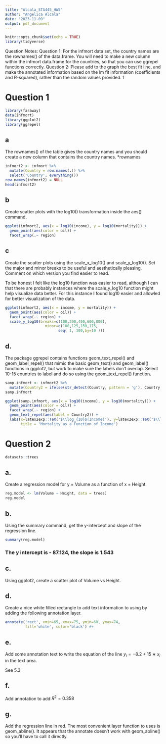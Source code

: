 ---
title: "Alcala_STA445_HW5"
author: "Angelica Alcala"
date: "2023-11-09"
output: pdf_document
---

```{r setup, include=FALSE}
knitr::opts_chunk$set(echo = TRUE)
library(tidyverse)
```

Question Notes:
Question 1: For the infmort data set, the country names are the rownames() of the data.frame. You will
need to make a new column within the infmort data.frame for the countries, so that you can use ggrepel
functions correctly.
Question 2: Please add to the graph the best fit line, and make the annotated information based on the
lm fit information (coefficients and R-squared), rather than the random values provided.
1

# Question 1

```{r, warning = FALSE}
library(faraway)
data(infmort)
library(ggplot2)
library(ggrepel)
```


## a

The rownames() of the table gives the country names and you should create a new column that contains the country names. *rownames

```{r}
infmort2 <- infmort %>%
  mutate(Country = row.names(.)) %>%
  select('Country', everything()) 
row.names(infmort2) = NULL
head(infmort2)
```


## b

Create scatter plots with the log10() transformation inside the aes() command.


```{r}
ggplot(infmort2, aes(x = log10(income), y = log10(mortality))) +
  geom_point(aes(color = oil)) +
  facet_wrap(.~ region)
```


## c

Create the scatter plots using the scale_x_log10() and scale_y_log10(). Set the major and minor breaks to be useful and aesthetically pleasing. Comment on which version you find easier to read.


To be honest I felt like the log10 function was easier to read, although I can that there are probably instances where the scale_y_log10 function might help visualize data better. For this instance I found log10 easier and allowled for better visualization of the data.


```{r}
ggplot(infmort2, aes(x = income, y = mortality)) +
  geom_point(aes(color = oil)) +
  facet_wrap(.~ region) +
  scale_y_log10(breaks=c(100,200,400,600,800),
                  minor=c(100,125,150,175,
                        seq( 1, 100,by=10 )))
```

## d.

The package ggrepel contains functions geom_text_repel() and geom_label_repel() that mimic the basic geom_text() and geom_label() functions in ggplot2, but work to make sure the labels don’t overlap. Select 10-15 countries to label and do so using the geom_text_repel() function.

```{r}
samp.infmort <- infmort2 %>%
  mutate(Country2 = ifelse(str_detect(Country, pattern = 'g'), Country, NA))
samp.infmort
```



```{r}
ggplot(samp.infmort, aes(x = log10(income), y = log10(mortality))) +
  geom_point(aes(color = oil)) +
  facet_wrap(.~ region) +
  geom_text_repel(aes(label = Country2)) + 
  labs(x=latex2exp::TeX('$\\log_{10}$(Income)'), y=latex2exp::TeX('$\\log_{10}$(Mortality)'),
       title = 'Mortality as a Function of Income')
```


# Question 2

```{r}
datasets::trees
```


## a. 

Create a regression model for y = Volume as a function of x = Height.

```{r}
reg.model <- lm(Volume ~ Height, data = trees)
reg.model
```


## b.

Using the summary command, get the y-intercept and slope of the regression line.

```{r}
summary(reg.model)
```


### The y intercept is - 87.124, the slope is 1.543


## c.

Using ggplot2, create a scatter plot of Volume vs Height.


## d. 

Create a nice white filled rectangle to add text information to using by adding the following annotation layer.

```{r}
annotate('rect', xmin=65, xmax=75, ymin=60, ymax=74,
         fill='white', color='black') #+
```


## e.

Add some annotation text to write the equation of the line $y_i=−8.2+15∗x_i$ in the text area.

See 5.3

## f. 
Add annotation to add $R^2 = 0.358$
 

## g.

Add the regression line in red. The most convenient layer function to uses is geom_abline(). It appears that the annotate doesn’t work with geom_abline() so you’ll have to call it directly.